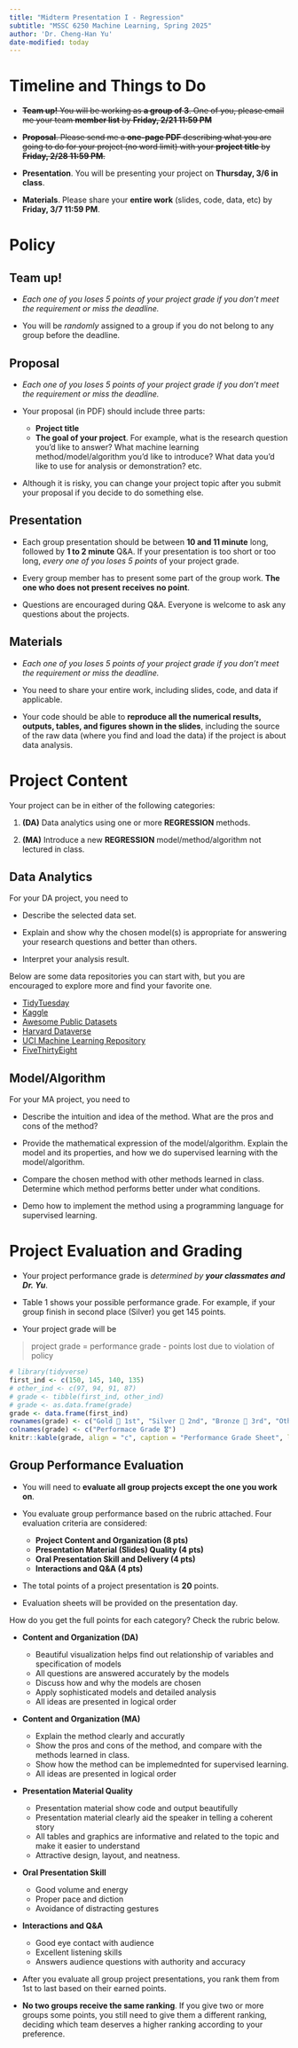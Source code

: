 ```yaml
---
title: "Midterm Presentation I - Regression"
subtitle: "MSSC 6250 Machine Learning, Spring 2025"
author: 'Dr. Cheng-Han Yu'
date-modified: today
---
```


# Timeline and Things to Do

-   ~~**Team up!** You will be working as **a group of 3**. One of you, please email me your team [**member list**]{.blue} by [**Friday, 2/21 11:59 PM**]{.red}~~

-   ~~**Proposal**. Please send me a [**one-page PDF**]{.blue} describing what you are going to do for your project (no word limit) with your **project title** by [**Friday, 2/28 11:59 PM**]{.red}.~~

-   **Presentation**. You will be presenting your project on [**Thursday, 3/6 in class**]{.red}.

-   **Materials**. Please share your [**entire work**]{.blue} (slides, code, data, etc) by [**Friday, 3/7 11:59 PM**]{.red}.

# Policy

## **Team up!**

-   *Each one of you loses 5 points of your project grade if you don't meet the requirement or miss the deadline.*

-   You will be *randomly* assigned to a group if you do not belong to any group before the deadline.

## **Proposal**

-   *Each one of you loses 5 points of your project grade if you don't meet the requirement or miss the deadline.*

-   Your proposal (in PDF) should include three parts:

    -   **Project title**
    -   **The goal of your project**. For example, what is the research question you'd like to answer? What machine learning method/model/algorithm you'd like to introduce? What data you'd like to use for analysis or demonstration? etc.

-   Although it is risky, you can change your project topic after you submit your proposal if you decide to do something else.

## **Presentation**

-   Each group presentation should be between **10 and 11 minute** long, followed by **1 to 2 minute** Q&A. If your presentation is too short or too long, *every one of you loses 5 points* of your project grade.

-   Every group member has to present some part of the group work. **The one who does not present receives no point**.

-   Questions are encouraged during Q&A. Everyone is welcome to ask any questions about the projects.

## **Materials**

-   *Each one of you loses 5 points of your project grade if you don't meet the requirement or miss the deadline.*

-   You need to share your entire work, including slides, code, and data if applicable.

-   Your code should be able to **reproduce all the numerical results, outputs, tables, and figures shown in the slides**, including the source of the raw data (where you find and load the data) if the project is about data analysis.

# Project Content

Your project can be in either of the following categories:

1.  **(DA)** Data analytics using one or more **REGRESSION** methods.

2.  **(MA)** Introduce a new **REGRESSION** model/method/algorithm not lectured in class.

## Data Analytics

For your DA project, you need to

-   Describe the selected data set.

-   Explain and show why the chosen model(s) is appropriate for answering your research questions and better than others.

-   Interpret your analysis result.

Below are some data repositories you can start with, but you are encouraged to explore more and find your favorite one.

-   [TidyTuesday](https://github.com/rfordatascience/tidytuesday)
-   [Kaggle](https://www.kaggle.com/datasets)
-   [Awesome Public Datasets](https://github.com/awesomedata/awesome-public-datasets)
-   [Harvard Dataverse](https://dataverse.harvard.edu/)
-   [UCI Machine Learning Repository](https://archive.ics.uci.edu/ml/index.php)
-   [FiveThirtyEight](https://data.fivethirtyeight.com/)

## Model/Algorithm

For your MA project, you need to

-   Describe the intuition and idea of the method. What are the pros and cons of the method?

-   Provide the mathematical expression of the model/algorithm. Explain the model and its properties, and how we do supervised learning with the model/algorithm.

-   Compare the chosen method with other methods learned in class. Determine which method performs better under what conditions.

-   Demo how to implement the method using a programming language for supervised learning.

# Project Evaluation and Grading {#sec-grading}

-   Your project performance grade is *determined by **your classmates and Dr. Yu***.

-   Table 1 shows your possible performance grade. For example, if your group finish in second place (Silver) you get 145 points.

-   Your project grade will be

> project grade = performance grade - points lost due to violation of policy

```r
# library(tidyverse)
first_ind <- c(150, 145, 140, 135)
# other_ind <- c(97, 94, 91, 87)
# grade <- tibble(first_ind, other_ind)
# grade <- as.data.frame(grade)
grade <- data.frame(first_ind)
rownames(grade) <- c("Gold 🥇 1st", "Silver 🥈 2nd", "Bronze 🥉 3rd", "Other teams")
colnames(grade) <- c("Performace Grade 🎖")
knitr::kable(grade, align = "c", caption = "Performance Grade Sheet", label = "tbl:grade")
```

## Group Performance Evaluation

-   You will need to **evaluate all group projects except the one you work on**.

-   You evaluate group performance based on the rubric attached. Four evaluation criteria are considered:

    -   **Project Content and Organization (8 pts)**
    -   **Presentation Material (Slides) Quality (4 pts)**
    -   **Oral Presentation Skill and Delivery (4 pts)**
    -   **Interactions and Q&A (4 pts)**

-   The total points of a project presentation is **20** points.

-   Evaluation sheets will be provided on the presentation day.

How do you get the full points for each category? Check the rubric below. <!-- Note that for Content and Organization, data analysis and package projects have different requirements. -->

-   **Content and Organization (DA)**

    -   Beautiful visualization helps find out relationship of variables and specification of models
    -   All questions are answered accurately by the models
    -   Discuss how and why the models are chosen
    -   Apply sophisticated models and detailed analysis
    -   All ideas are presented in logical order

-   **Content and Organization (MA)**

    -   Explain the method clearly and accuratly
    -   Show the pros and cons of the method, and compare with the methods learned in class.
    -   Show how the method can be implemednted for supervised learning.
    -   All ideas are presented in logical order

-   **Presentation Material Quality**

    -   Presentation material show code and output beautifully
    -   Presentation material clearly aid the speaker in telling a coherent story
    -   All tables and graphics are informative and related to the topic and make it easier to understand
    -   Attractive design, layout, and neatness.

-   **Oral Presentation Skill**

    -   Good volume and energy
    -   Proper pace and diction
    -   Avoidance of distracting gestures

-   **Interactions and Q&A**

    -   Good eye contact with audience
    -   Excellent listening skills
    -   Answers audience questions with authority and accuracy

-   After you evaluate all group project presentations, you rank them from 1st to last based on their earned points.

-   **No two groups receive the same ranking**. If you give two or more groups some points, you still need to give them a different ranking, deciding which team deserves a higher ranking according to your preference.
